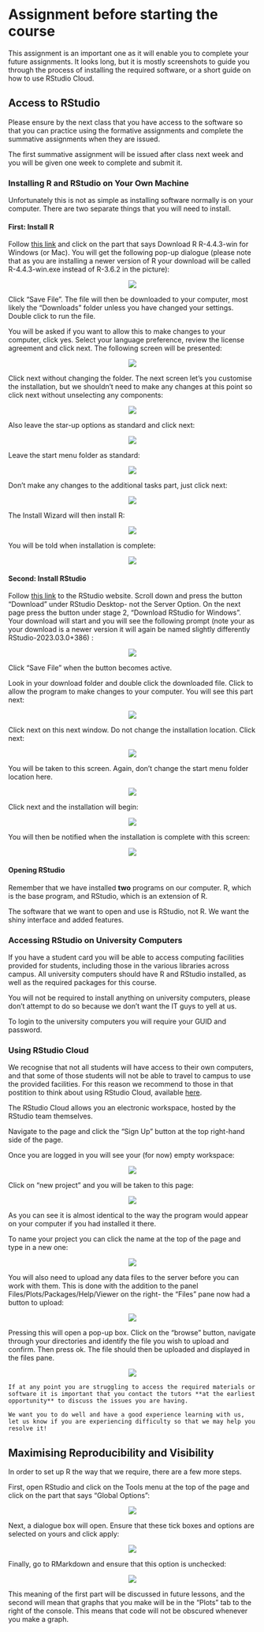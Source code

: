 # Assignment before starting the course {-#before}

This assignment is an important one as it will enable you to complete your future assignments. It looks long, but it is mostly screenshots to guide you through the process of installing the required software, or a short guide on how to use RStudio Cloud.

## Access to RStudio {#accessing}

Please ensure by the next class that you have access to the software so that you can practice using the formative assignments and complete the summative assignments when they are issued.

The first summative assignment will be issued after class next week and you will be given one week to complete and submit it. 

### Installing R and RStudio on Your Own Machine {#install}

Unfortunately this is not as simple as installing software normally is on your computer. There are two separate things that you will need to install.

#### First: Install R

Follow <a href="https://www.stats.bris.ac.uk/R/">this link</a> and click on the part that says Download R R-4.4.3-win for Windows (or Mac). You will get the following pop-up dialogue (please note that as you are installing a newer version of R your download will be called R-4.4.3-win.exe instead of R-3.6.2 in the picture):

<center><img src="images/download_prompt_R.png"></center>

Click "Save File". The file will then be downloaded to your computer, most likely the "Downloads" folder unless you have changed your settings. Double click to run the file.

You will be asked if you want to allow this to make changes to your computer, click yes. Select your language preference, review the license agreement and click next. The following screen will be presented:

<center><img src="images/install_wiz_1.png"></center>

Click next without changing the folder. The next screen let's you customise the installation, but we shouldn't need to make any changes at this point so click next without unselecting any components:

<center><img src="images/install_wiz_2.png"></center>

Also leave the star-up options as standard and click next:

<center><img src="images/install_wiz_3.png"></center>

Leave the start menu folder as standard:

<center><img src="images/install_wiz_4.png"></center>

Don't make any changes to the additional tasks part, just click next:

<center><img src="images/install_wiz_5.png"></center>

The Install Wizard will then install R:

<center><img src="images/install_wiz_6.png"></center>

You will be told when installation is complete:

<center><img src="images/install_wiz_7.png"></center>

#### Second: Install RStudio

Follow <a href="https://rstudio.com/products/rstudio/download/">this link</a> to the RStudio website. Scroll down and press the button "Download" under RStudio Desktop- not the Server Option. On the next page press the button under stage 2, "Download RStudio for Windows". Your download will start and you will see the following prompt (note your as your download is a newer version it will again be named slightly differently RStudio-2023.03.0+386) :

<center><img src="images/download_prompt_Rstudio.png"></center>

Click "Save File" when the button becomes active.

Look in your download folder and double click the downloaded file. Click to allow the program to make changes to your computer. You will see this part next:

<center><img src="images/install_wiz_studio_1.png"></center>

Click next on this next window. Do not change the installation location. Click next:

<center><img src="images/install_wiz_studio_2.png"></center>

You will be taken to this screen. Again, don't change the start menu folder location here. 

<center><img src="images/install_wiz_studio_3.png"></center>

Click next and the installation will begin:

<center><img src="images/install_wiz_studio_4.png"></center>

You will then be notified when the installation is complete with this screen:

<center><img src="images/install_wiz_studio_5.png"></center>

#### Opening RStudio

Remember that we have installed **two** programs on our computer. R, which is the base program, and RStudio, which is an extension of R.

The software that we want to open and use is RStudio, not R. We want the shiny interface and added features.

### Accessing RStudio on University Computers

If you have a student card you will be able to access computing facilities provided for students, including those in the various libraries across campus. All university computers should have R and RStudio installed, as well as the required packages for this course. 

You will not be required to install anything on university computers, please don't attempt to do so because we don't want the IT guys to yell at us.

To login to the university computers you will require your GUID and password.

### Using RStudio Cloud

We recognise that not all students will have access to their own computers, and that some of those students will not be able to travel to campus to use the provided facilities. For this reason we recommend to those in that postition to think about using RStudio Cloud, available [here](https://rstudio.cloud/). 

The RStudio Cloud allows you an electronic workspace, hosted by the RStudio team themselves.

Navigate to the page and click the "Sign Up" button at the top right-hand side of the page. 

Once you are logged in you will see your (for now) empty workspace:

<center><img src="images/rstudio_cloud.png"></center>

Click on "new project" and you will be taken to this page:

<center><img src="images/rstudio_cloud_new.png"></center>

As you can see it is almost identical to the way the program would appear on your computer if you had installed it there.

To name your project you can click the name at the top of the page and type in a new one:

<center><img src="images/rstudio_cloud_nameproj.png"></center>

You will also need to upload any data files to the server before you can work with them. This is done with the 
addition to the panel Files/Plots/Packages/Help/Viewer on the right- the "Files" pane now had a button to upload:

<center><img src="images/rstudio_cloud_upload1.png"></center>

Pressing this will open a pop-up box. Click on the "browse" button, navigate through your directories and identify the file you wish to upload and confirm. Then press ok. The file should then be uploaded and displayed in the files pane.

<center><img src="images/rstudio_cloud_upload2.png"></center>

```block
If at any point you are struggling to access the required materials or software it is important that you contact the tutors **at the earliest opportunity** to discuss the issues you are having. 

We want you to do well and have a good experience learning with us, let us know if you are experiencing difficulty so that we may help you resolve it!
```


## Maximising Reproducibility and Visibility

In order to set up R the way that we require, there are a few more steps. 

First, open RStudio and click on the Tools menu at the top of the page and click on the part that says "Global Options":

<center><img src="images/tools.png"></center>

Next, a dialogue box will open. Ensure that these tick boxes and options are selected on yours and click apply:

<center><img src="images/options.png"></center>

Finally, go to RMarkdown and ensure that this option is unchecked:

<center><img src="images/inline.png"></center>

This meaning of the first part will be discussed in future lessons, and the second will mean that graphs that you make will be in the "Plots" tab to the right of the console. This means that code will not be obscured whenever you make a graph.
